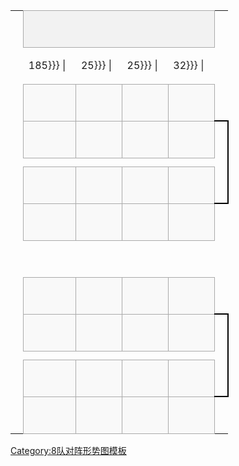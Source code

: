 {| border=0 cellpadding=0 cellspacing=0 style="font-size: 90%; margin:1em 2em 1em 1em;"
| &nbsp;
| colspan="4" style="text-align:center;border:1px solid #aaa;background-color:#f2f2f2;" | {{{RD1|半準決賽}}}
| colspan=2 |
| colspan="4" style="text-align:center;border:1px solid #aaa;background-color:#f2f2f2;" | {{{RD2|準決賽}}}
| colspan=2 |
| colspan="4" style="text-align:center;border:1px solid #aaa;background-color:#f2f2f2;" | {{{RD3|決賽}}}

|-
| width=1 | &nbsp;
| width={{{team-width|185}}} | &nbsp;
| width={{{leg-width|25}}} | &nbsp;
| width={{{leg-width|25}}} | &nbsp;
| width={{{aggregate-width|32}}} | &nbsp;
| width=5 | &nbsp;
| width=5 | &nbsp;
| width={{{team-width|185}}} | &nbsp;
| width={{{leg-width|25}}} | &nbsp;
| width={{{leg-width|25}}} | &nbsp;
| width={{{aggregate-width|32}}} | &nbsp;
| width=5 | &nbsp;
| width=5 | &nbsp;
| width={{{team-width|185}}} | &nbsp;
| width={{{leg-width|25}}} | &nbsp;
| width={{{leg-width|25}}} | &nbsp;
| width={{{aggregate-width|32}}} | &nbsp;

|-
| height="7" |
| style="border:1px solid #aaa;background-color:#f9f9f9;" | &nbsp;{{{RD1-team1|&nbsp;}}}
| style="text-align:center;border:1px solid #aaa;background-color:#f9f9f9;" | {{{RD1-score1-1|&nbsp;}}}
| style="text-align:center;border:1px solid #aaa;border-left:0px;background-color:#f9f9f9;" | {{{RD1-score1-2|&nbsp;}}}
! style="text-align:center;border:1px solid #aaa;background-color:#f9f9f9;" | {{{RD1-score1-agg|&nbsp;}}}
| style="border-width:0px 0px 1px 0px; border-style:solid; border-color:black;" | &nbsp;

|-
| height="7" |

| rowspan="2" style="border:1px solid #aaa;background-color:#f9f9f9;" | &nbsp;{{{RD1-team2|&nbsp;}}}
| rowspan="2" style="text-align:center;border:1px solid #aaa;background-color:#f9f9f9;" | {{{RD1-score2-1|&nbsp;}}}
| rowspan="2" style="text-align:center;border:1px solid #aaa;border-left:0px;background-color:#f9f9f9;" | {{{RD1-score2-2|&nbsp;}}}
! rowspan="2" style="text-align:center;border:1px solid #aaa;background-color:#f9f9f9;" | {{{RD1-score2-agg|&nbsp;}}}
| rowspan="6" style="border-width:2px 2px 2px 0px; border-style:solid; border-color:black;" | &nbsp;

|-
| height="7" |
| rowspan="2" style="border-width:0 0 2px 0; border-style:solid; border-color:black;" | &nbsp;
| rowspan="2" style="border:1px solid #aaa;background-color:#f9f9f9;" | &nbsp;{{{RD2-team1|&nbsp;}}}
| rowspan="2" style="text-align:center;border:1px solid #aaa;background-color:#f9f9f9;" | {{{RD2-score1-1|&nbsp;}}}
| rowspan="2" style="text-align:center;border:1px solid #aaa;border-left:0px;background-color:#f9f9f9;" | {{{RD2-score1-2|&nbsp;}}}
! rowspan="2" style="text-align:center;border:1px solid #aaa;background-color:#f9f9f9;" | {{{RD2-score1-agg|&nbsp;}}}
| rowspan="2" style="border-width:0 0 2px 0; border-style:solid; border-color:black;" | &nbsp;

|-
| height="7" |
| colspan="5" rowspan="2" style="text-align:center;" |

|-
| height="7" |
| rowspan="2" style="border-width:2px 0 0 0; border-style:solid; border-color:black;" | &nbsp;
| rowspan="2" style="border:1px solid #aaa;background-color:#f9f9f9;" | &nbsp;{{{RD2-team2|&nbsp;}}}
| rowspan="2" style="text-align:center;border:1px solid #aaa;background-color:#f9f9f9;" | {{{RD2-score2-1|&nbsp;}}}
| rowspan="2" style="text-align:center;border:1px solid #aaa;border-left:0px;background-color:#f9f9f9;" | {{{RD2-score2-2|&nbsp;}}}
! rowspan="2" style="text-align:center;border:1px solid #aaa;background-color:#f9f9f9;" | {{{RD2-score2-agg|&nbsp;}}}
| rowspan="10" style="border-width:2px 2px 2px 0; border-style:solid; border-color:black;" | &nbsp;

|-
| height="7" |

| rowspan="2" style="border:1px solid #aaa;background-color:#f9f9f9;" | &nbsp;{{{RD1-team3|&nbsp;}}}
| rowspan="2" style="text-align:center;border:1px solid #aaa;background-color:#f9f9f9;" | {{{RD1-score3-1|&nbsp;}}}
| rowspan="2" style="text-align:center;border:1px solid #aaa;border-left:0px;background-color:#f9f9f9;" | {{{RD1-score3-2|&nbsp;}}}
! rowspan="2" style="text-align:center;border:1px solid #aaa;background-color:#f9f9f9;" | {{{RD1-score3-agg|&nbsp;}}}

|-
| height="7" |

|-
| height="14" | &nbsp;
| style="border:1px solid #aaa;background-color:#f9f9f9;" | &nbsp;{{{RD1-team4|&nbsp;}}}
| style="text-align:center;border:1px solid #aaa;background-color:#f9f9f9;" | {{{RD1-score4-1|&nbsp;}}}
| style="text-align:center;border:1px solid #aaa;border-left:0px;background-color:#f9f9f9;" | {{{RD1-score4-2|&nbsp;}}}
! style="text-align:center;border:1px solid #aaa;background-color:#f9f9f9;" | {{{RD1-score4-agg|&nbsp;}}}
| style="border-width:2px 0 0 0; border-style:solid; border-color:black;" | &nbsp;

|-
| height="14" colspan="2" |
| colspan="10" rowspan="2"| &nbsp;
| style="border-width:0 0 2px 0; border-style:solid; border-color:black;" | &nbsp;
| style="border:1px solid #aaa;background-color:#f9f9f9;" | &nbsp;{{{RD3-team1|&nbsp;}}}
| style="text-align:center;border:1px solid #aaa;background-color:#f9f9f9;" | {{{RD3-score1-1|&nbsp;}}}
| style="text-align:center;border:1px solid #aaa;border-left:0px;background-color:#f9f9f9;" | {{{RD3-score1-2|&nbsp;}}}
! style="text-align:center;border:1px solid #aaa;background-color:#f9f9f9;" | {{{RD3-score1-agg|&nbsp;}}}

|-
| height="14" colspan="2" |
| style="border-width:2px 0 0 0; border-style:solid; border-color:black;" | &nbsp;
| style="border:1px solid #aaa;background-color:#f9f9f9;" | &nbsp;{{{RD3-team2|&nbsp;}}}
| style="text-align:center;border:1px solid #aaa;background-color:#f9f9f9;" | {{{RD3-score2-1|&nbsp;}}}
| style="text-align:center;border:1px solid #aaa;border-left:0px;background-color:#f9f9f9;" | {{{RD3-score2-2|&nbsp;}}}
! style="text-align:center;border:1px solid #aaa;background-color:#f9f9f9;" | {{{RD3-score2-agg|&nbsp;}}}

|-
| height="14" | &nbsp;
| style="border:1px solid #aaa;background-color:#f9f9f9;" | &nbsp;{{{RD1-team5|&nbsp;}}}
| style="text-align:center;border:1px solid #aaa;background-color:#f9f9f9;" | {{{RD1-score5-1|&nbsp;}}}
| style="text-align:center;border:1px solid #aaa;border-left:0px;background-color:#f9f9f9;" | {{{RD1-score5-2|&nbsp;}}}
! style="text-align:center;border:1px solid #aaa;background-color:#f9f9f9;" | {{{RD1-score5-agg|&nbsp;}}}
| style="border-width:0 0 2px 0; border-style:solid; border-color:black;" | &nbsp;

|-
| height="7" |
| rowspan="2" style="border:1px solid #aaa;background-color:#f9f9f9;" | &nbsp;{{{RD1-team6|&nbsp;}}}
| rowspan="2" style="text-align:center;border:1px solid #aaa;background-color:#f9f9f9;" | {{{RD1-score6-1|&nbsp;}}}
| rowspan="2" style="text-align:center;border:1px solid #aaa;border-left:0px;background-color:#f9f9f9;" | {{{RD1-score6-2|&nbsp;}}}
! rowspan="2" style="text-align:center;border:1px solid #aaa;background-color:#f9f9f9;" | {{{RD1-score6-agg|&nbsp;}}}
| rowspan="6" style="border-width:2px 2px 2px 0; border-style:solid; border-color:black;" | &nbsp;

|-
| height="7" |
| rowspan="2" style="border-width:0 0 2px 0; border-style:solid; border-color:black;" |
| rowspan="2" style="border:1px solid #aaa;background-color:#f9f9f9;" | &nbsp;{{{RD2-team3|&nbsp;}}}
| rowspan="2" style="text-align:center;border:1px solid #aaa;background-color:#f9f9f9;" | {{{RD2-score3-1|&nbsp;}}}
| rowspan="2" style="text-align:center;border:1px solid #aaa;border-left:0px;background-color:#f9f9f9;" | {{{RD2-score3-2|&nbsp;}}}
! rowspan="2" style="text-align:center;border:1px solid #aaa;background-color:#f9f9f9;" | {{{RD2-score3-agg|&nbsp;}}}

|-
| height="7" |
| colspan="5" rowspan="2" style="text-align:center;" |

|-
| height="7" |
| rowspan="2" style="border-width:2px 0 0 0; border-style:solid; border-color:black;" | &nbsp;
| rowspan="2" style="border:1px solid #aaa;background-color:#f9f9f9;" | &nbsp;{{{RD2-team4|&nbsp;}}}
| rowspan="2" style="text-align:center;border:1px solid #aaa;background-color:#f9f9f9;" | {{{RD2-score4-1|&nbsp;}}}
| rowspan="2" style="text-align:center;border:1px solid #aaa;border-left:0px;background-color:#f9f9f9;" | {{{RD2-score4-2|&nbsp;}}}
! rowspan="2" style="text-align:center;border:1px solid #aaa;background-color:#f9f9f9;" | {{{RD2-score4-agg|&nbsp;}}}
| rowspan="2" style="border-width:2px 0 0 0; border-style:solid; border-color:black;" | &nbsp;

|-
| height="7" |
| rowspan="2" style="border:1px solid #aaa;background-color:#f9f9f9;" | &nbsp;{{{RD1-team7|&nbsp;}}}
| rowspan="2" style="text-align:center;border:1px solid #aaa;background-color:#f9f9f9;" | {{{RD1-score7-1|&nbsp;}}}
| rowspan="2" style="text-align:center;border:1px solid #aaa;border-left:0px;background-color:#f9f9f9;" | {{{RD1-score7-2|&nbsp;}}}
! rowspan="2" style="text-align:center;border:1px solid #aaa;background-color:#f9f9f9;" | {{{RD1-score7-agg|&nbsp;}}}

|-
| height="7" |

|-
| height="14" | &nbsp;
| style="border:1px solid #aaa;background-color:#f9f9f9;" | &nbsp;{{{RD1-team8|&nbsp;}}}
| style="text-align:center;border:1px solid #aaa;background-color:#f9f9f9;" | {{{RD1-score8-1|&nbsp;}}}
| style="text-align:center;border:1px solid #aaa;border-left:0px;background-color:#f9f9f9;" | {{{RD1-score8-2|&nbsp;}}}
! style="text-align:center;border:1px solid #aaa;background-color:#f9f9f9;" | {{{RD1-score8-agg|&nbsp;}}}
| style="border-width:2px 0 0 0; border-style:solid; border-color:black;" | &nbsp;
|}<noinclude>
{{documentation}}
[[Category:8队对阵形势图模板]]
</noinclude>